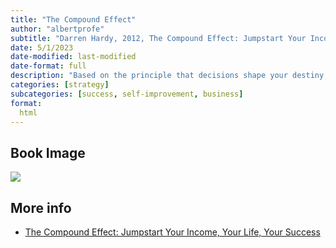 ```yaml
---
title: "The Compound Effect"
author: "albertprofe"
subtitle: "Darren Hardy, 2012, The Compound Effect: Jumpstart Your Income, Your Life, Your Success"
date: 5/1/2023
date-modified: last-modified
date-format: full
description: "Based on the principle that decisions shape your destiny, this book reveals how small, consistent actions can lead to significant improvements in your life over time."
categories: [strategy]
subcategories: [success, self-improvement, business]
format:
  html
---
```


## Book Image

![](/books/theCompoundEffect.jpg)

## More info

- [The Compound Effect: Jumpstart Your Income, Your Life, Your Success](https://www.amazon.com/Compound-Effect-Jumpstart-Income-Success/dp/159315724X){.external}
